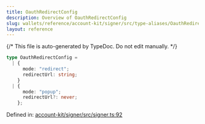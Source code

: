 ```yaml
---
title: OauthRedirectConfig
description: Overview of OauthRedirectConfig
slug: wallets/reference/account-kit/signer/src/type-aliases/OauthRedirectConfig
layout: reference
---
```


{/* This file is auto-generated by TypeDoc. Do not edit manually. */}

```ts
type OauthRedirectConfig =
  | {
      mode: "redirect";
      redirectUrl: string;
    }
  | {
      mode: "popup";
      redirectUrl?: never;
    };
```

Defined in: [account-kit/signer/src/signer.ts:92](https://github.com/alchemyplatform/aa-sdk/blob/08ef11b1fc98663df6a97fa93722c7f14b33f1cc/account-kit/signer/src/signer.ts#L92)
